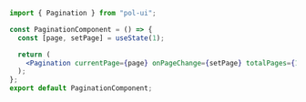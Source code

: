 ```jsx
import { Pagination } from "pol-ui";

const PaginationComponent = () => {
  const [page, setPage] = useState(1);

  return (
    <Pagination currentPage={page} onPageChange={setPage} totalPages={100} />
  );
};
export default PaginationComponent;
```
